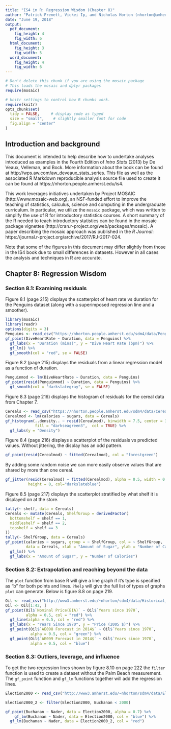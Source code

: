 ```yaml
---
title: "IS4 in R: Regression Wisdom (Chapter 8)"
author: "Patrick Frenett, Vickei Ip, and Nicholas Horton (nhorton@amherst.edu)"
date: "June 19, 2018"
output: 
  pdf_document:
    fig_height: 4
    fig_width: 6
  html_document:
    fig_height: 3
    fig_width: 5
  word_document:
    fig_height: 4
    fig_width: 6
---
```

  
  
```r
# Don't delete this chunk if you are using the mosaic package
# This loads the mosaic and dplyr packages
require(mosaic)
```

```r
# knitr settings to control how R chunks work.
require(knitr)
opts_chunk$set(
  tidy = FALSE,     # display code as typed
  size = "small",    # slightly smaller font for code
  fig.align = "center"
)
```

## Introduction and background 

This document is intended to help describe how to undertake analyses introduced 
as examples in the Fourth Edition of *Intro Stats* (2013) by De Veaux, Velleman, and Bock.
More information about the book can be found at http://wps.aw.com/aw_deveaux_stats_series.  This
file as well as the associated R Markdown reproducible analysis source file used to create it can be found at https://nhorton.people.amherst.edu/is4.

This work leverages initiatives undertaken by Project MOSAIC (http://www.mosaic-web.org), an NSF-funded effort to improve the teaching of statistics, calculus, science and computing in the undergraduate curriculum. In particular, we utilize the `mosaic` package, which was written to simplify the use of R for introductory statistics courses. A short summary of the R needed to teach introductory statistics can be found in the mosaic package vignettes (http://cran.r-project.org/web/packages/mosaic). A paper describing the mosaic approach was published in the *R Journal*: https://journal.r-project.org/archive/2017/RJ-2017-024.

Note that some of the figures in this document may differ slightly from those in the IS4 book due to small differences in datasets. However in all cases the analysis and techniques in R are accurate.

## Chapter 8: Regression Wisdom

### Section 8.1: Examining residuals


Figure 8.1 (page 215) displays the scatterplot of heart rate vs duration for the Penguins dataset (along with a superimposed regression line and a smoother).

```r
library(mosaic)
library(readr)
options(digits = 3)
Penguins <- read_csv("https://nhorton.people.amherst.edu/sdm4/data/Penguins.csv")
gf_point(DiveHeartRate ~ Duration, data = Penguins) %>%
  gf_labs(x = "Duration (mins)", y = "Dive Heart Rate (bpm)") %>%
  gf_lm() %>%
  gf_smooth(col = "red", se = FALSE)
```

Figure 8.2 (page 215) displays the residuals from a linear regression model as a function of duration.

```r
Penguinmod <- lm(DiveHeartRate ~ Duration, data = Penguins)
gf_point(resid(Penguinmod) ~ Duration, data = Penguins) %>%
  gf_smooth(col = "darkslategray", se = FALSE)
```

Figure 8.3 (page 216) displays the histogram of residuals for the cereal data from Chapter 7.

```r
Cereals <- read_csv("https://nhorton.people.amherst.edu/sdm4/data/Cereals.csv")
Cerealmod <- lm(calories ~ sugars, data = Cereals)
gf_histogram(..density.. ~ resid(Cerealmod), binwidth = 7.5, center = 3.75, 
             fill = "darkseagreen3",  col = TRUE) %>% 
  gf_labs(y = "Density")
```

Figure 8.4 (page 216) displays a scatterplot of the residuals vs predicted values.  Without jittering, the display has an odd pattern.

```r
gf_point(resid(Cerealmod) ~ fitted(Cerealmod), col = "forestgreen")
```

By adding some random noise we can more easily observe values that are shared by more than one cereal.

```r
gf_jitter(resid(Cerealmod) ~ fitted(Cerealmod), alpha = 0.5, width = 0.2, 
          height = 0, col="darkslateblue")
```

Figure 8.5 (page 217) displays the scatterplot stratified by what shelf it is displayed on at the store.

```r
tally(~ shelf, data = Cereals)
Cereals <- mutate(Cereals, ShelfGroup = derivedFactor(
  bottomshelf = shelf == 1,
  middleshelf = shelf == 2,
  topshelf = shelf == 3
))
tally(~ ShelfGroup, data = Cereals)
gf_point(calories ~ sugars, group = ~ ShelfGroup, col = ~ ShelfGroup, 
         data = Cereals, xlab = "Amount of Sugar", ylab = "Number of Calories") %>%
  gf_lm() %>%
  gf_labs(x = "Amount of Sugar", y = "Number of Calories")
```


### Section 8.2: Extrapolation and reaching beyond the data

The `plot` function from base R will give a line graph if it's type is specified as "b" for both points and lines. `?help` will give the full list of types of graphs `plot` can generate. Below is figure 8.8 on page 219.

```r
Oil <- read_csv("http://www3.amherst.edu/~nhorton/sdm4/data/Historical_Oil_Prices_2014.csv")
Oil <- Oil[1:42, ]
gf_point(Oil$`Nominal Price(EIA)` ~ Oil$`Years since 1970`, 
         alpha = 0.5, col = "red") %>%
  gf_line(alpha = 0.5, col = "red") %>%
  gf_labs(x = "Years Since 1970", y = "Price (2005 $)") %>%
  gf_point(Oil$`AE098 Forecast in 2014$` ~ Oil$`Years since 1970`, 
           alpha = 0.5, col = "green") %>%
  gf_point(Oil$`AE099 Forecast in 2014$` ~ Oil$`Years since 1970`, 
           alpha = 0.5, col = "blue")
```


### Section 8.3: Outliers, leverage, and influence

To get the two regression lines shown by figure 8.10 on page 222 the `filter` function is used to create a dataset without the Palm Beach measurement. The `gf_point` function and `gf_lm` functions together will add the regression lines.

```r
Election2000 <- read_csv("http://www3.amherst.edu/~nhorton/sdm4/data/Election_2000.csv")

Election2000_2 <- filter(Election2000, Buchanan < 2000)

gf_point(Buchanan ~ Nader, data = Election2000, alpha = 0.7) %>%
    gf_lm(Buchanan ~ Nader, data = Election2000, col = "blue") %>%
  gf_lm(Buchanan ~ Nader, data = Election2000_2, col = "red")
```

